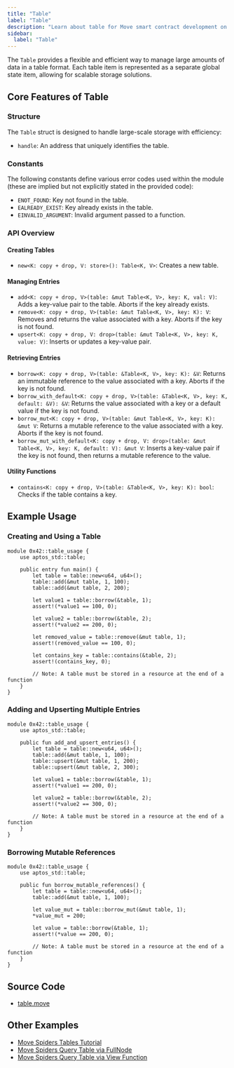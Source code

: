 ```yaml
---
title: "Table"
label: "Table"
description: "Learn about table for Move smart contract development on Aptos blockchain."
sidebar:
  label: "Table"
---
```


The `Table` provides a flexible and efficient way to manage large amounts of data in a table format. Each table item is represented as a separate global state item, allowing for scalable storage solutions.

## Core Features of Table

### Structure

The `Table` struct is designed to handle large-scale storage with efficiency:

- `handle`: An address that uniquely identifies the table.

### Constants

The following constants define various error codes used within the module (these are implied but not explicitly stated in the provided code):

- `ENOT_FOUND`: Key not found in the table.
- `EALREADY_EXIST`: Key already exists in the table.
- `EINVALID_ARGUMENT`: Invalid argument passed to a function.

### API Overview

#### Creating Tables

- `new<K: copy + drop, V: store>(): Table<K, V>`: Creates a new table.

#### Managing Entries

- `add<K: copy + drop, V>(table: &mut Table<K, V>, key: K, val: V)`: Adds a key-value pair to the table. Aborts if the key already exists.
- `remove<K: copy + drop, V>(table: &mut Table<K, V>, key: K): V`: Removes and returns the value associated with a key. Aborts if the key is not found.
- `upsert<K: copy + drop, V: drop>(table: &mut Table<K, V>, key: K, value: V)`: Inserts or updates a key-value pair.

#### Retrieving Entries

- `borrow<K: copy + drop, V>(table: &Table<K, V>, key: K): &V`: Returns an immutable reference to the value associated with a key. Aborts if the key is not found.
- `borrow_with_default<K: copy + drop, V>(table: &Table<K, V>, key: K, default: &V): &V`: Returns the value associated with a key or a default value if the key is not found.
- `borrow_mut<K: copy + drop, V>(table: &mut Table<K, V>, key: K): &mut V`: Returns a mutable reference to the value associated with a key. Aborts if the key is not found.
- `borrow_mut_with_default<K: copy + drop, V: drop>(table: &mut Table<K, V>, key: K, default: V): &mut V`: Inserts a key-value pair if the key is not found, then returns a mutable reference to the value.

#### Utility Functions

- `contains<K: copy + drop, V>(table: &Table<K, V>, key: K): bool`: Checks if the table contains a key.

## Example Usage

### Creating and Using a Table

```move filename="table.move"
module 0x42::table_usage {
    use aptos_std::table;

    public entry fun main() {
        let table = table::new<u64, u64>();
        table::add(&mut table, 1, 100);
        table::add(&mut table, 2, 200);

        let value1 = table::borrow(&table, 1);
        assert!(*value1 == 100, 0);

        let value2 = table::borrow(&table, 2);
        assert!(*value2 == 200, 0);

        let removed_value = table::remove(&mut table, 1);
        assert!(removed_value == 100, 0);

        let contains_key = table::contains(&table, 2);
        assert!(contains_key, 0);

        // Note: A table must be stored in a resource at the end of a function
    }
}
```

### Adding and Upserting Multiple Entries

```move filename="table.move"
module 0x42::table_usage {
    use aptos_std::table;

    public fun add_and_upsert_entries() {
        let table = table::new<u64, u64>();
        table::add(&mut table, 1, 100);
        table::upsert(&mut table, 1, 200);
        table::upsert(&mut table, 2, 300);

        let value1 = table::borrow(&table, 1);
        assert!(*value1 == 200, 0);

        let value2 = table::borrow(&table, 2);
        assert!(*value2 == 300, 0);

        // Note: A table must be stored in a resource at the end of a function
    }
}
```

### Borrowing Mutable References

```move filename="table.move"
module 0x42::table_usage {
    use aptos_std::table;

    public fun borrow_mutable_references() {
        let table = table::new<u64, u64>();
        table::add(&mut table, 1, 100);

        let value_mut = table::borrow_mut(&mut table, 1);
        *value_mut = 200;

        let value = table::borrow(&table, 1);
        assert!(*value == 200, 0);

        // Note: A table must be stored in a resource at the end of a function
    }
}
```

## Source Code

- [table.move](https://github.com/aptos-labs/aptos-core/blob/main/aptos-move/framework/aptos-stdlib/sources/table.move)

## Other Examples

- [Move Spiders Tables Tutorial](https://movespiders.com/courses/modules/datastructures/lessonId/4)
- [Move Spiders Query Table via FullNode](https://movespiders.com/courses/modules/datastructures/lessonId/9)
- [Move Spiders Query Table via View Function](https://movespiders.com/courses/modules/datastructures/lessonId/10)
